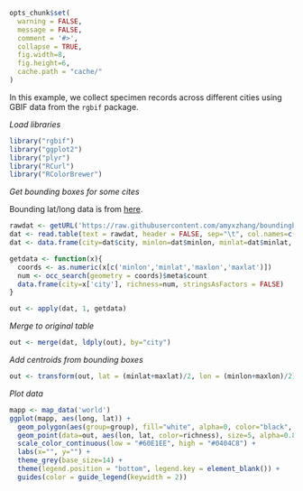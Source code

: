 ```r
opts_chunk$set(
  warning = FALSE,
  message = FALSE,
  comment = '#>',
  collapse = TRUE,
  fig.width=8,
  fig.height=6,
  cache.path = "cache/"
)
```

In this example, we collect specimen records across different cities using GBIF data from the `rgbif` package.

_Load libraries_

```r
library("rgbif")
library("ggplot2")
library("plyr")
library("RCurl")
library("RColorBrewer")
```

_Get bounding boxes for some cites_

Bounding lat/long data is from [here](https://raw.github.com/amyxzhang/boundingbox-cities/master/boundbox.txt).

```r
rawdat <- getURL('https://raw.githubusercontent.com/amyxzhang/boundingbox-cities/master/boundbox.txt')
dat <- read.table(text = rawdat, header = FALSE, sep="\t", col.names=c("city","minlat","maxlon","maxlat","minlon"))
dat <- data.frame(city=dat$city, minlon=dat$minlon, minlat=dat$minlat, maxlon=dat$maxlon, maxlat=dat$maxlat)
```

```r
getdata <- function(x){
  coords <- as.numeric(x[c('minlon','minlat','maxlon','maxlat')])
  num <- occ_search(geometry = coords)$meta$count
  data.frame(city=x['city'], richness=num, stringsAsFactors = FALSE)
}
```

```r
out <- apply(dat, 1, getdata)
```

_Merge to original table_

```r
out <- merge(dat, ldply(out), by="city")
```

_Add centroids from bounding boxes_

```r
out <- transform(out, lat = (minlat+maxlat)/2, lon = (minlon+maxlon)/2)
```

_Plot data_

```r
mapp <- map_data('world')
ggplot(mapp, aes(long, lat)) +
  geom_polygon(aes(group=group), fill="white", alpha=0, color="black", size=0.4) +
  geom_point(data=out, aes(lon, lat, color=richness), size=5, alpha=0.8) +
  scale_color_continuous(low = "#60E1EE", high = "#0404C8") +
  labs(x="", y="") +
  theme_grey(base_size=14) +
  theme(legend.position = "bottom", legend.key = element_blank()) +
  guides(color = guide_legend(keywidth = 2))
```
